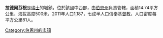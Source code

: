 '''拉德爾芬根'''是[[瑞士|瑞士]]的城鎮，位於該國中西部，由[[伯恩州|伯恩州]]負責管轄，面積14.74平方公里，海拔高度500米，2011年人口1,187，七成半人口信奉[[基督教|基督教]]，人口密度每平方公里81人。

{{Switzerland-geo-stub}}
[[Category:伯恩州的市镇|Category:伯恩州的市镇]]